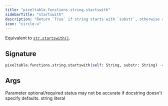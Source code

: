 ```yaml
---
title: "pixeltable.functions.string.startswith"
sidebarTitle: "startswith"
description: "Return `True` if string starts with `substr`, otherwise return `False`."
icon: "circle-u"
---
```

Equivalent to [`str.startswith()`](https://docs.python.org/3/library/stdtypes.html#str.startswith).


## Signature

```python
pixeltable.functions.string.startswith(self: String, substr: String) -> Int
```

## Args

<Note>
Parameter optional/required status may not be accurate if docstring doesn't specify defaults.
</Note>

<ParamField path="substr" type="String" required>
  string literal


</ParamField>

